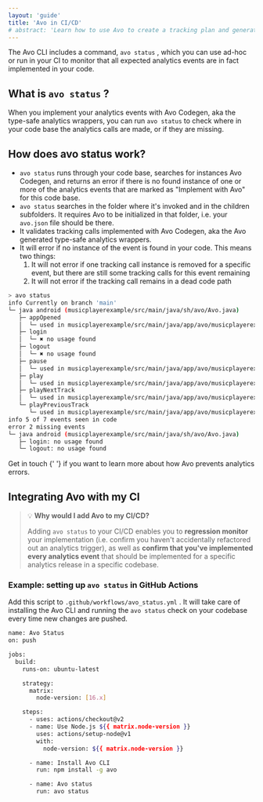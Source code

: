 ```yaml
---
layout: 'guide'
title: 'Avo in CI/CD'
# abstract: 'Learn how to use Avo to create a tracking plan and generate high quality, actionable data.'
---
```



The Avo CLI includes a command, `avo status` , which you can use ad-hoc or run in your CI to monitor that all expected analytics events are in fact implemented in your code.

## What is `avo status` ?

When you implement your analytics events with <Link passHref href="/implementation/avo-codegen-overview"><a>Avo Codegen</a></Link>, aka the type-safe analytics wrappers, you can run `avo status` to check where in your code base the analytics calls are made, or if they are missing.

## How does avo status work?

- `avo status` runs through your code base, searches for instances Avo Codegen, and returns an error if there is no found instance of one or more of the analytics events that are marked as "Implement with Avo" for this code base.
- `avo status` searches in the folder where it's invoked and in the children subfolders. It requires Avo to be initialized in that folder, i.e. your `avo.json` file should be there.
- It validates tracking calls implemented with <Link passHref href="/implementation/avo-codegen-overview"><a>Avo Codegen</a></Link>, aka the Avo generated type-safe analytics wrappers.
- It will error if no instance of the event is found in your code. This means two things:
  1. It will not error if one tracking call instance is removed for a specific event, but there are still some tracking calls for this event remaining
  2. It will not error if the tracking call remains in a dead code path

```sh
> avo status
info Currently on branch 'main'
└─ java android (musicplayerexample/src/main/java/sh/avo/Avo.java)
   ├─ appOpened
   │  └─ used in musicplayerexample/src/main/java/app/avo/musicplayerexample/MusicPlayerExampleApplication.kt: 1 time
   ├─ login
   │  └─ ✖ no usage found
   ├─ logout
   │  └─ ✖ no usage found
   ├─ pause
   │  └─ used in musicplayerexample/src/main/java/app/avo/musicplayerexample/ExampleMusicPlayerActivity.kt: 1 time
   ├─ play
   │  └─ used in musicplayerexample/src/main/java/app/avo/musicplayerexample/ExampleMusicPlayerActivity.kt: 3 times
   ├─ playNextTrack
   │  └─ used in musicplayerexample/src/main/java/app/avo/musicplayerexample/ExampleMusicPlayerActivity.kt: 1 time
   └─ playPreviousTrack
      └─ used in musicplayerexample/src/main/java/app/avo/musicplayerexample/ExampleMusicPlayerActivity.kt: 1 time
info 5 of 7 events seen in code
error 2 missing events
└─ java android (musicplayerexample/src/main/java/sh/avo/Avo.java)
   ├─ login: no usage found
   └─ logout: no usage found
```

<p>
  <Link passHref href="/help/troubleshooting">
    <a>Get in touch</a>
  </Link>{' '}
  if you want to learn more about how Avo prevents analytics errors.
</p>

## Integrating Avo with my CI

> 💡 **Why would I add Avo to my CI/CD?**
>
> Adding `avo status` to your CI/CD enables you to **regression monitor** your implementation (i.e. confirm you haven't accidentally refactored out an analytics trigger), as well as **confirm that you've implemented every analytics event** that should be implemented for a specific analytics release in a specific codebase.

### Example: setting up `avo status` in GitHub Actions

Add this script to `.github/workflows/avo_status.yml` .
It will take care of installing the Avo CLI and running the `avo status` check on your codebase every time new changes are pushed.

```sh
name: Avo Status
on: push

jobs:
  build:
    runs-on: ubuntu-latest

    strategy:
      matrix:
        node-version: [16.x]

    steps:
      - uses: actions/checkout@v2
      - name: Use Node.js ${{ matrix.node-version }}
        uses: actions/setup-node@v1
        with:
          node-version: ${{ matrix.node-version }}

      - name: Install Avo CLI
        run: npm install -g avo

      - name: Avo status
        run: avo status
```
